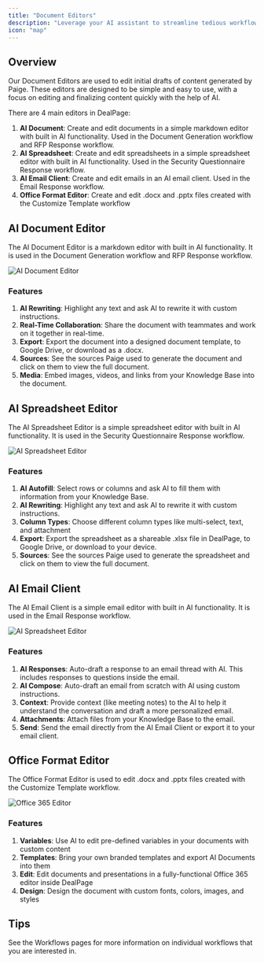 ```yaml
---
title: "Document Editors"
description: "Leverage your AI assistant to streamline tedious workflows."
icon: "map"
---
```

## Overview
Our Document Editors are used to edit initial drafts of content generated by Paige. These editors are designed to be simple and easy to use, with a focus on editing and finalizing content quickly with the help of AI.

There are 4 main editors in DealPage:
1. **AI Document**: Create and edit documents in a simple markdown editor with built in AI functionality. Used in the Document Generation workflow and RFP Response workflow.
2. **AI Spreadsheet**: Create and edit spreadsheets in a simple spreadsheet editor with built in AI functionality. Used in the Security Questionnaire Response workflow.
3. **AI Email Client**: Create and edit emails in an AI email client. Used in the Email Response workflow. 
4. **Office Format Editor**: Create and edit .docx and .pptx files created with the Customize Template workflow

## AI Document Editor
The AI Document Editor is a markdown editor with built in AI functionality. It is used in the Document Generation workflow and RFP Response workflow.

<img src="/images/deal-document-editor.png" alt="AI Document Editor" />

### Features
1. **AI Rewriting**: Highlight any text and ask AI to rewrite it with custom instructions.
2. **Real-Time Collaboration**: Share the document with teammates and work on it together in real-time.
3. **Export**: Export the document into a designed document template, to Google Drive, or download as a .docx.
4. **Sources**: See the sources Paige used to generate the document and click on them to view the full document.
5. **Media**: Embed images, videos, and links from your Knowledge Base into the document.

## AI Spreadsheet Editor
The AI Spreadsheet Editor is a simple spreadsheet editor with built in AI functionality. It is used in the Security Questionnaire Response workflow.

<img src="/images/deal-spreadsheet-editor.png" alt="AI Spreadsheet Editor" />

### Features
1. **AI Autofill**: Select rows or columns and ask AI to fill them with information from your Knowledge Base.
2. **AI Rewriting**: Highlight any text and ask AI to rewrite it with custom instructions.
3. **Column Types**: Choose different column types like multi-select, text, and attachment
4. **Export**: Export the spreadsheet as a shareable .xlsx file in DealPage, to Google Drive, or download to your device.
5. **Sources**: See the sources Paige used to generate the spreadsheet and click on them to view the full document.

## AI Email Client
The AI Email Client is a simple email editor with built in AI functionality. It is used in the Email Response workflow.

<img src="/images/follow-up-email.png" alt="AI Spreadsheet Editor" />


### Features
1. **AI Responses**: Auto-draft a response to an email thread with AI. This includes responses to questions inside the email.
2. **AI Compose**: Auto-draft an email from scratch with AI using custom instructions.
3. **Context**: Provide context (like meeting notes) to the AI to help it understand the conversation and draft a more personalized email.
4. **Attachments**: Attach files from your Knowledge Base to the email.
5. **Send**: Send the email directly from the AI Email Client or export it to your email client.

## Office Format Editor
The Office Format Editor is used to edit .docx and .pptx files created with the Customize Template workflow.

<img src="/images/template.png" alt="Office 365 Editor" />

### Features
1. **Variables**: Use AI to edit pre-defined variables in your documents with custom content
2. **Templates**: Bring your own branded templates and export AI Documents into them
2. **Edit**: Edit documents and presentations in a fully-functional Office 365 editor inside DealPage
3. **Design**: Design the document with custom fonts, colors, images, and styles

## Tips
See the Workflows pages for more information on individual workflows that you are interested in.
